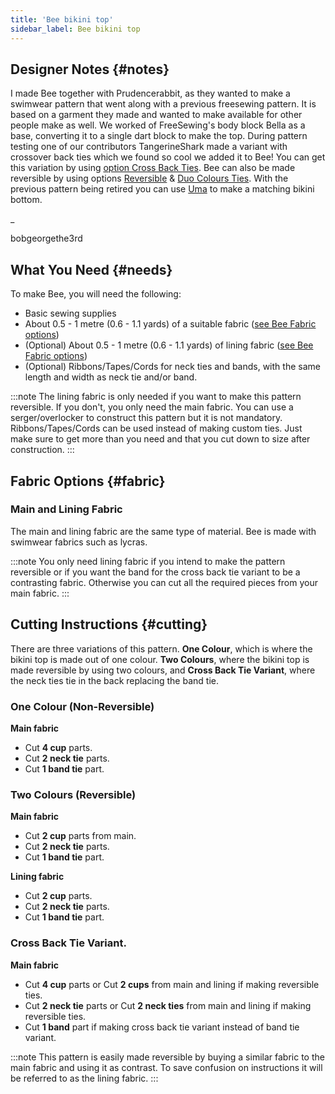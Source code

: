 ```yaml
---
title: 'Bee bikini top'
sidebar_label: Bee bikini top
---
```


<DesignInfo design="bee" />

## Designer Notes {#notes}

I made Bee together with Prudencerabbit, as they wanted to make a swimwear pattern that went along with a previous freesewing pattern.
It is based on a garment they made and wanted to make available for other people make as well.
We worked of FreeSewing's body block Bella as a base, converting it to a single dart block to make the top.
During pattern testing one of our contributors TangerineShark made a variant with crossover back ties which we found so cool we added it to Bee!
You can get this variation by using [option Cross Back Ties](/docs/designs/bee/options#crossbackties).
Bee can also be made reversible by using options [Reversible](/docs/designs/bee/options#reversible) & [Duo Colours Ties](/docs/designs/bee/options#duocolorties).
With the previous pattern being retired you can use [Uma](/docs/designs/uma) to make a matching bikini bottom.

\_

bobgeorgethe3rd

## What You Need {#needs}

To make Bee, you will need the following:

- Basic sewing supplies
- About 0.5 - 1 metre (0.6 - 1.1 yards) of a suitable fabric ([see Bee Fabric options](/docs/designs/bee#fabric))
- (Optional) About 0.5 - 1 metre (0.6 - 1.1 yards) of lining fabric ([see Bee Fabric options](/docs/designs/bee#fabric))
- (Optional) Ribbons/Tapes/Cords for neck ties and bands, with the same length and width as neck tie and/or band.

:::note
The lining fabric is only needed if you want to make this pattern reversible. If you don't, you only need the main fabric.
You can use a serger/overlocker to construct this pattern but it is not mandatory.
Ribbons/Tapes/Cords can be used instead of making custom ties. Just make sure to get more than you need and that you cut down to size after construction.
:::

## Fabric Options {#fabric}

### Main and Lining Fabric

The main and lining fabric are the same type of material. Bee is made with swimwear fabrics such as lycras.

:::note
You only need lining fabric if you intend to make the pattern reversible or if you want the band for the cross back tie variant to be a contrasting fabric. Otherwise you can cut all the required pieces from your main fabric.
:::

## Cutting Instructions {#cutting}

There are three variations of this pattern. **One Colour**, which is where the bikini top is made out of one colour. **Two Colours**, where the bikini top is made reversible by using two colours, and **Cross Back Tie Variant**, where the neck ties tie in the back replacing the band tie.

### One Colour (Non-Reversible)

**Main fabric**

- Cut **4 cup** parts.
- Cut **2 neck tie** parts.
- Cut **1 band tie** part.

### Two Colours (Reversible)

**Main fabric**

- Cut **2 cup** parts from main.
- Cut **2 neck tie** parts.
- Cut **1 band tie** part.

**Lining fabric**

- Cut **2 cup** parts.
- Cut **2 neck tie** parts.
- Cut **1 band tie** part.

### Cross Back Tie Variant.

**Main fabric**

- Cut **4 cup** parts or Cut **2 cups** from main and lining if making reversible ties.
- Cut **2 neck tie** parts or Cut **2 neck ties** from main and lining if making reversible ties.
- Cut **1 band** part if making cross back tie variant instead of band tie variant.

:::note
This pattern is easily made reversible by buying a similar fabric to the main fabric and using it as contrast. To save confusion on instructions it will be referred to as the lining fabric.
:::
